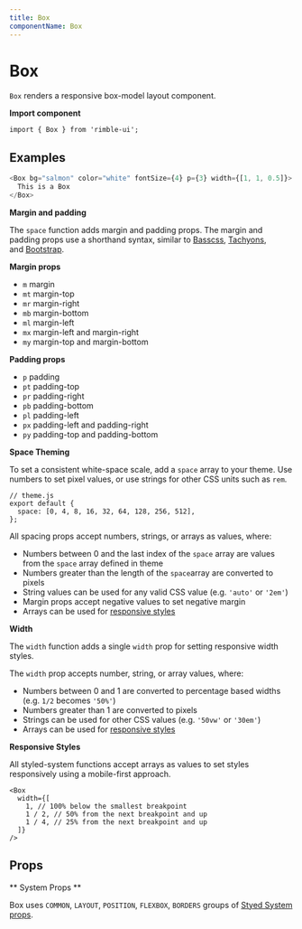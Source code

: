 ```yaml
---
title: Box
componentName: Box
---
```



# Box

`Box` renders a responsive box-model layout component.

**Import component**

```lang=jsx
import { Box } from 'rimble-ui';
```

## Examples

```js is=react-live
<Box bg="salmon" color="white" fontSize={4} p={3} width={[1, 1, 0.5]}>
  This is a Box
</Box>
```

**Margin and padding**

The `space` function adds margin and padding props. The margin and padding props use a shorthand syntax, similar to [Basscss](http://basscss.com/#basscss-margin), [Tachyons](http://tachyons.io/docs/layout/spacing/), and [Bootstrap](https://getbootstrap.com/docs/4.1/utilities/spacing/).

**Margin props**

- `m` margin
- `mt` margin-top
- `mr` margin-right
- `mb` margin-bottom
- `ml` margin-left
- `mx` margin-left and margin-right
- `my` margin-top and margin-bottom

**Padding props**

- `p` padding
- `pt` padding-top
- `pr` padding-right
- `pb` padding-bottom
- `pl` padding-left
- `px` padding-left and padding-right
- `py` padding-top and padding-bottom

**Space Theming**

To set a consistent white-space scale, add a `space` array to your theme. Use numbers to set pixel values, or use strings for other CSS units such as `rem`.

```lang=jsx
// theme.js
export default {
  space: [0, 4, 8, 16, 32, 64, 128, 256, 512],
};
```

All spacing props accept numbers, strings, or arrays as values, where:

- Numbers between 0 and the last index of the `space` array are values from the `space` array defined in theme
- Numbers greater than the length of the `space`array are converted to pixels
- String values can be used for any valid CSS value (e.g. `'auto'` or `'2em'`)
- Margin props accept negative values to set negative margin
- Arrays can be used for [responsive styles](https://consensys.github.io/rimble-ui/iframe.html?id=components-layout-box--documentation#responsive-styles)

**Width**

The `width` function adds a single `width` prop for setting responsive width styles.

The `width` prop accepts number, string, or array values, where:

- Numbers between 0 and 1 are converted to percentage based widths (e.g. `1/2` becomes `'50%'`)
- Numbers greater than 1 are converted to pixels
- Strings can be used for other CSS values (e.g. `'50vw'` or `'30em'`)
- Arrays can be used for [responsive styles](https://consensys.github.io/rimble-ui/iframe.html?id=components-layout-box--documentation#responsive-styles)

**Responsive Styles**

All styled-system functions accept arrays as values to set styles responsively using a mobile-first approach.

```lang=jsx
<Box
  width={[
    1, // 100% below the smallest breakpoint
    1 / 2, // 50% from the next breakpoint and up
    1 / 4, // 25% from the next breakpoint and up
  ]}
/>
```

## Props

<PropsTable propMetaData={props.propMetaData} />

** System Props **

Box uses `COMMON`, `LAYOUT`, `POSITION`, `FLEXBOX`, `BORDERS` groups of [Styed System props](/components/rimble-ui/system-props).

